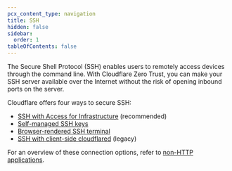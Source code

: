 ```yaml
---
pcx_content_type: navigation
title: SSH
hidden: false
sidebar:
  order: 1
tableOfContents: false
---
```


The Secure Shell Protocol (SSH) enables users to remotely access devices through the command line. With Cloudflare Zero Trust, you can make your SSH server available over the Internet without the risk of opening inbound ports on the server.

Cloudflare offers four ways to secure SSH:

- [SSH with Access for Infrastructure](/cloudflare-one/connections/connect-networks/use-cases/ssh/ssh-infrastructure-access/) (recommended)
- [Self-managed SSH keys](/cloudflare-one/connections/connect-networks/use-cases/ssh/ssh-warp-to-tunnel/)
- [Browser-rendered SSH terminal](/cloudflare-one/connections/connect-networks/use-cases/ssh/ssh-browser-rendering/)
- [SSH with client-side cloudflared](/cloudflare-one/connections/connect-networks/use-cases/ssh/ssh-cloudflared-authentication/) (legacy)

For an overview of these connection options, refer to [non-HTTP applications](/cloudflare-one/applications/non-http/).